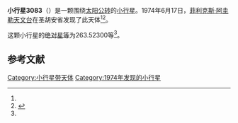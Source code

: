 {{Infobox planet
| bgcolour = #FFFFC0
| name = 3083 OAFA
| symbol = 
| image = 
| caption = 
| discovery = yes
| discovery_ref = 
| discoverer = [[菲利克斯·阿圭勒天文台|菲利克斯·阿圭勒天文台]]
| discovery_site = [[圣胡安省|圣胡安省]] 
| discovered = 1974年6月17日
| designations = yes
| mp_name = 
| named_after = 
| alt_names = 1974 MH/ 1974 KD / 1977 FA3 / 1978 SE7
| mp_category = [[主带小行星|主带小行星]]
| orbit_ref = <ref name="a">[http://ssd.jpl.nasa.gov/sbdb.cgi?sstr=3083 3083 OAFA] {{Wayback|url=http://ssd.jpl.nasa.gov/sbdb.cgi?sstr=3083 |date=20200917210858 }}，小行星數據庫瀏覽器（JPL Small-Body Database Browser）－[[美国国家航空航天局|美国国家航空航天局]]喷气推进实验室</ref>
| epoch = 2456400.5 (2013年4月18日更新)
| aphelion = {{convert|2.6323081|AU|km|3|abbr=on|lk=out}}
| perihelion = {{convert|1.9352201|AU|km|3|abbr=on}}
| semimajor = {{convert|2.2837641|AU|km|3|abbr=on}}
| eccentricity = 0.1526182
| period = 1260.594112 [[日|日]]<br />3.45[[儒略年|儒略年]]
| avg_speed = 
| inclination = 6.48021
| asc_node = 346.58597
| mean_anomaly = 
| arg_peri = 263.52300
| satellites = 
| physical_characteristics = yes
| dimensions = 
| mass = 
| density = 
| surface_grav = 
| escape_velocity = 
| sidereal_day = 
| axial_tilt = 
| pole_ecliptic_lat = 
| pole_ecliptic_lon = 
| albedo = 
| temperatures= 
| temp_name1 = 
| mean_temp_1 = 
| max_temp_1 = 
| temp_name2 = 
| max_temp_2 = 
| spectral_type = 
| abs_magnitude = 263.52300
}}

'''小行星3083'''（{{lang-en|3083 OAFA}}）是一颗围绕[[太阳|太阳]][[公转|公转]]的[[小行星|小行星]]。1974年6月17日，[[菲利克斯·阿圭勒天文台|菲利克斯·阿圭勒天文台]]在圣胡安省发现了此天体<ref name="a" /><ref>{{cite news|title=小行星列表|url=http://cfa-www.harvard.edu/iau/lists/NumberedMPs.txt|accessdate=2013-07-08|newspaper=哈佛大学|archive-date=2008-05-17|archive-url=https://web.archive.org/web/20080517010638/http://cfa-www.harvard.edu/iau/lists/NumberedMPs.txt|dead-url=no}}</ref>。

这颗小行星的[[绝对星等|绝对星等]]为263.52300等<ref name="a" />。

==参考文献==
{{reflist}}
{{Minor Planet Number|[[小行星3082|小行星3082]]|[[小行星3084|小行星3084]]}}

{{小天体}}

[[Category:小行星带天体|Category:小行星带天体]]
[[Category:1974年发现的小行星|Category:1974年发现的小行星]]

{{asteroid-stub}}